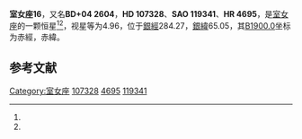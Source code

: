 {{Starbox begin
| name = 室女座16
}}
{{Starbox observe
| epoch = [[J2000.0|J2000.0]]
| constell = [[室女座|室女座]]<ref name=SIMBAD>{{cite web
 | url=http://simbad.u-strasbg.fr/simbad/sim-id?Ident=HR+4695
 | title=Pulsating variable Star
 | publisher=Centre de Données astronomiques de Strasbourg
 | work=SIMBAD
 | accessdate=2012-07-13
 | archive-date=2016-03-19
 | archive-url=https://web.archive.org/web/20160319045451/http://simbad.u-strasbg.fr/simbad/sim-id?Ident=HR+4695
 | dead-url=no
 }}</ref><ref name=DATA>{{cite web
 | url=http://vizier.u-strasbg.fr/viz-bin/VizieR-5?-out.add=.&-source=5050&-corr=PK=HR&-out.max=9999&HR=4695
 | title =VizieR Detailed Page
 | accessdate=2012-07-13}}</ref>
| 星官 = 
| ra = {{RA|12|20|21}}<ref name=SIMBAD /><ref name=DATA />
| dec = {{DEC|+3|18|45}}<ref name=SIMBAD /><ref name=DATA />
| appmag_v = 4.96<ref name=SIMBAD /><ref name=DATA />
}}
{{Starbox character
| class = K0-IIIbFe-1<ref name=SIMBAD /><ref name=DATA />
| b-v = 1.16<ref name=SIMBAD /><ref name=DATA />
| u-b = 1.15<ref name=SIMBAD /><ref name=DATA />
| r-i = 0.61<ref name=SIMBAD /><ref name=DATA />
| variable = 
}}
{{Starbox astrometry
| radial_v = 1.15
| prop_mo_ra = 36
| parallax = -0.002
| p_error = 
}}
{{Starbox catalog
| names =BD+04 2604，[[SAO星表|SAO]] 119341，[[HD星表|HD]] 107328，[[HR星表|HR]] 4695}}
{{Starbox reference |Simbad=HR+4695}}
{{Starbox end}}

'''室女座16'''，又名'''BD+04 2604'''，'''HD 107328'''、'''SAO 119341'''、'''HR 4695'''，是[[室女座|室女座]]的一颗恒星<ref name=SIMBAD /><ref name=DATA />，视星等为4.96，位于[[銀道座標系|銀經]]284.27，[[銀道座標系|銀緯]]65.05，其[[B1900.0|B1900.0]]坐标为赤經{{RA|12|15|16.2}}，赤緯{{DEC|+3|65.05|10}}。

== 参考文献 ==
{{reflist}}

{{star-stub}}

{{室女座恒星}}
[[Category:室女座|Category:室女座]]
[[Category:HD和HDE天體|107328]]
[[Category:HR天體|4695]]
[[Category:SAO天體|119341]]